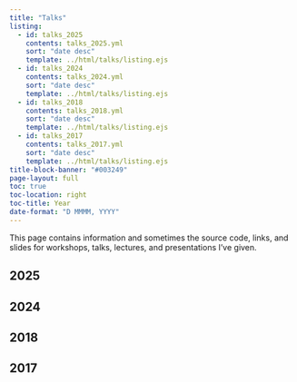 ```yaml
---
title: "Talks"
listing:
  - id: talks_2025
    contents: talks_2025.yml
    sort: "date desc"
    template: ../html/talks/listing.ejs
  - id: talks_2024
    contents: talks_2024.yml
    sort: "date desc"
    template: ../html/talks/listing.ejs
  - id: talks_2018
    contents: talks_2018.yml
    sort: "date desc"
    template: ../html/talks/listing.ejs
  - id: talks_2017
    contents: talks_2017.yml
    sort: "date desc"
    template: ../html/talks/listing.ejs
title-block-banner: "#003249"
page-layout: full
toc: true
toc-location: right
toc-title: Year
date-format: "D MMMM, YYYY"
---
```



This page contains information and sometimes the source code, links, and slides for workshops, talks, lectures, and presentations I've given. 


## 2025

:::{#talks_2025}
:::

## 2024

:::{#talks_2024}
:::


## 2018

:::{#talks_2018}
:::


## 2017

:::{#talks_2017}
:::

